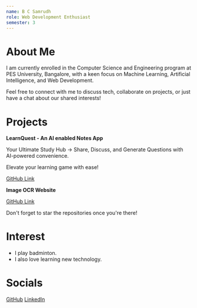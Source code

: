 ```yaml
---
name: B C Samrudh
role: Web Development Enthusiast
semester: 3
---
```


# About Me

I am currently enrolled in the Computer Science and Engineering program at PES University, Bangalore, with a keen focus on Machine Learning, Artificial Intelligence, and Web Development.

Feel free to connect with me to discuss tech, collaborate on projects, or just have a chat about our shared interests!


# Projects

**LearnQuest - An AI enabled Notes App**

Your Ultimate Study Hub -> Share, Discuss, and Generate Questions with AI-powered convenience.
 
Elevate your learning game with ease!

[GitHub Link](https://github.com/bcsamrudh/LearnQuest)


**Image OCR Website**

[GitHub Link](https://github.com/bcsamrudh/image-ocr-website)



Don't forget to star the repositories once you're there!

# Interest
 - I  play badminton.
 - I also love learning new technology.


# Socials

[GitHub](https://github.com/bcsamrudh)
[LinkedIn](https://www.linkedin.com/in/bcsamrudh/)
